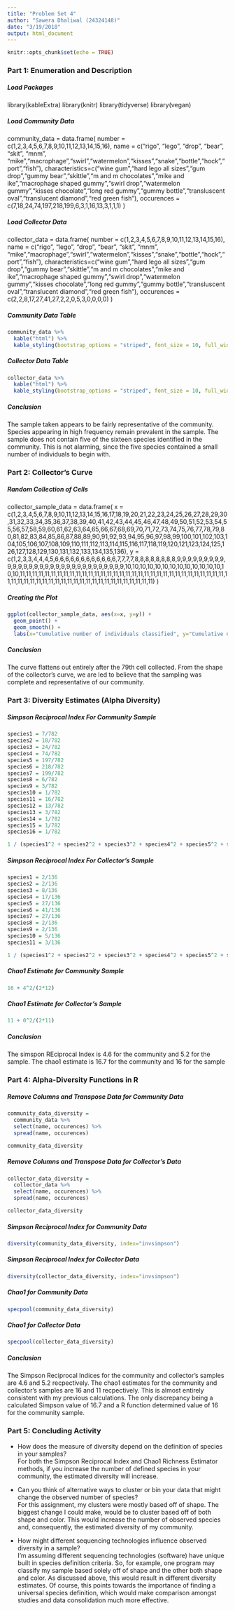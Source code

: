 ```yaml
---
title: "Problem Set 4"
author: "Sawera Dhaliwal (24324148)"
date: "3/19/2018"
output: html_document
---
```


```r
knitr::opts_chunk$set(echo = TRUE)
```

### Part 1: Enumeration and Description
##### Load Packages
library(kableExtra)
library(knitr)
library(tidyverse)
library(vegan)

##### Load Community Data
community_data = data.frame(
  number = c(1,2,3,4,5,6,7,8,9,10,11,12,13,14,15,16),
  name = c("rigo", "lego", "drop", "bear", "skit", "mnm", "mike","macrophage","swirl","watermelon","kisses","snake","bottle","hock","port","fish"),
  characteristics=c("wine gum","hard lego all sizes","gum drop","gummy bear","skittle","m and m chocolates","mike and ike","macrophage shaped gummy","swirl drop","watermelon gummy","kisses chocolate","long red gummy","gummy bottle","transluscent oval","translucent diamond","red green fish"),
  occurences = c(7,18,24,74,197,218,199,6,3,1,16,13,3,1,1,1)
)

##### Load Collector Data
collector_data = data.frame(
  number = c(1,2,3,4,5,6,7,8,9,10,11,12,13,14,15,16),
  name = c("rigo", "lego", "drop", "bear", "skit", "mnm", "mike","macrophage","swirl","watermelon","kisses","snake","bottle","hock","port","fish"),
  characteristics=c("wine gum","hard lego all sizes","gum drop","gummy bear","skittle","m and m chocolates","mike and ike","macrophage shaped gummy","swirl drop","watermelon gummy","kisses chocolate","long red gummy","gummy bottle","transluscent oval","translucent diamond","red green fish"),
  occurences = c(2,2,8,17,27,41,27,2,2,0,5,3,0,0,0,0)
)

##### Community Data Table
```r
community_data %>% 
  kable("html") %>%
  kable_styling(bootstrap_options = "striped", font_size = 10, full_width = F)
``` 

##### Collector Data Table 
```r
collector_data %>% 
  kable("html") %>%
  kable_styling(bootstrap_options = "striped", font_size = 10, full_width = F)
```

##### Conclusion
The sample taken appears to be fairly representative of the community. Species appearing in high frequency remain prevalent in the sample. The sample does not contain five of the sixteen species identified in the community. This is not alarming, since the five species contained a small number of individuals to begin with. 

### Part 2: Collector’s Curve
##### Random Collection of Cells 
collector_sample_data = data.frame(
  x = c(1,2,3,4,5,6,7,8,9,10,11,12,13,14,15,16,17,18,19,20,21,22,23,24,25,26,27,28,29,30,31,32,33,34,35,36,37,38,39,40,41,42,43,44,45,46,47,48,49,50,51,52,53,54,55,56,57,58,59,60,61,62,63,64,65,66,67,68,69,70,71,72,73,74,75,76,77,78,79,80,81,82,83,84,85,86,87,88,89,90,91,92,93,94,95,96,97,98,99,100,101,102,103,104,105,106,107,108,109,110,111,112,113,114,115,116,117,118,119,120,121,123,124,125,126,127,128,129,130,131,132,133,134,135,136),
  y = c(1,2,3,3,4,4,4,5,6,6,6,6,6,6,6,6,6,6,6,6,7,7,7,7,8,8,8,8,8,8,8,8,9,9,9,9,9,9,9,9,9,9,9,9,9,9,9,9,9,9,9,9,9,9,9,9,9,9,9,9,9,9,9,10,10,10,10,10,10,10,10,10,10,10,10,10,10,10,11,11,11,11,11,11,11,11,11,11,11,11,11,11,11,11,11,11,11,11,11,11,11,11,11,11,11,11,11,11,11,11,11,11,11,11,11,11,11,11,11,11,11,11,11,11,11,11,11,11,11,11,11,11,11,11,11)
)

##### Creating the Plot 
```r
ggplot(collector_sample_data, aes(x=x, y=y)) +
  geom_point() +
  geom_smooth() +
  labs(x="Cumulative number of individuals classified", y="Cumulative number of species observed")
```

##### Conclusion
The curve flattens out entirely after the 79th cell collected. From the shape of the collector's curve, we are led to believe that the sampling was complete and representative of our community. 

### Part 3: Diversity Estimates (Alpha Diversity)
##### Simpson Reciprocal Index For Community Sample 
```r
species1 = 7/782
species2 = 18/782
species3 = 24/782
species4 = 74/782
species5 = 197/782
species6 = 218/782
species7 = 199/782
species8 = 6/782
species9 = 3/782
species10 = 1/782
species11 = 16/782
species12 = 13/782
species13 = 3/782
species14 = 1/782
species15 = 1/782
species16 = 1/782

1 / (species1^2 + species2^2 + species3^2 + species4^2 + species5^2 + species6^2 + species7^2 + species8^2 + species9^2 + species10^2 + species11^2 + species12^2 + species13^2 + species14^2 + species15^2 + species16^2)
```

##### Simpson Reciprocal Index For Collector's Sample 
```r
species1 = 2/136
species2 = 2/136
species3 = 8/136
species4 = 17/136
species5 = 27/136
species6 = 41/136
species7 = 27/136
species8 = 2/136
species9 = 2/136
species10 = 5/136
species11 = 3/136

1 / (species1^2 + species2^2 + species3^2 + species4^2 + species5^2 + species6^2 + species7^2 + species8^2 + species9^2 + species10^2 + species11^2)
```

##### Chao1 Estimate for Community Sample 
```r
16 + 4^2/(2*12)
``` 

##### Chao1 Estimate for Collector's Sample 
```r
11 + 0^2/(2*11)
``` 

##### Conclusion
The simspon REciprocal Index is 4.6 for the community and 5.2 for the sample.
The chao1 estimate is 16.7 for the community and 16 for the sample

### Part 4: Alpha-Diversity Functions in R
##### Remove Columns and Transpose Data for Community Data
```r
community_data_diversity = 
  community_data %>% 
  select(name, occurences) %>% 
  spread(name, occurences)

community_data_diversity
```

##### Remove Columns and Transpose Data for Collector's Data
```r
collector_data_diversity = 
  collector_data %>% 
  select(name, occurences) %>% 
  spread(name, occurences)

collector_data_diversity
```

##### Simpson Reciprocal Index for Community Data
```r
diversity(community_data_diversity, index="invsimpson")
```

##### Simpson Reciprocal Index for Collector Data
```r
diversity(collector_data_diversity, index="invsimpson")
```

##### Chao1 for Community Data
```r
specpool(community_data_diversity)
```

##### Chao1 for Collector Data
```r
specpool(collector_data_diversity)
```
##### Conclusion
The Simpson Reciprocal Indices for the community and collector's samples are 4.6 and 5.2 recpectively. The chao1 estimates for the community and collector's samples are 16 and 11 recpectively. This is almost entirely consistent with my previous calculations. The only discrepancy being a calculated Simpson value of 16.7 and a R function determined value of 16 for the community sample. 

### Part 5: Concluding Activity 
* How does the measure of diversity depend on the definition of species in your samples?  
For both the Simpson Reciprocal Index and Chao1 Richness Estimator methods, if you increase the number of defined species in your community, the estimated diversity will increase. 

* Can you think of alternative ways to cluster or bin your data that might change the observed number of species?  
For this assignment, my clusters were mostly based off of shape. The biggest change I could make, would be to cluster based off of both shape and color. This would increase the number of observed species and, consequently, the estimated diversity of my community. 

* How might different sequencing technologies influence observed diversity in a sample?  
I'm assuming different sequencing technologies (software) have unique built in species definition criteria. So, for example, one program may classify my sample based solely off of shape and the other both shape and color. As discussed above, this would result in different diversity estimates. Of course, this points towards the importance of finding a universal species definition, which would make comparison amongst studies and data consolidation much more effective. 